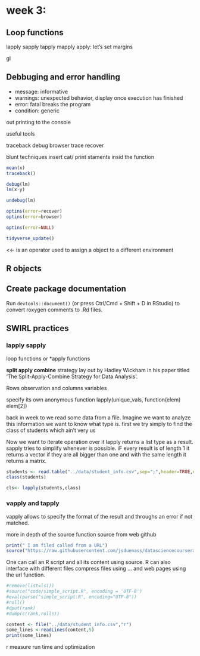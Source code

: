 # week 3:

## Loop functions

lapply sapply
tapply mapply 
apply: let's set margins


gl

## Debbuging and error handling


* message: informative 
* warnings: unexpected behavior, display once execution has finished
* error: fatal breaks the program
* condition: generic



out printing to the console

useful tools


traceback
debug 
browser
trace 
recover

blunt techniques insert cat/ print staments insid the function

```r
mean(x)
traceback()

debug(lm)
lm(x-y)

undebug(lm)

optins(error=recover)
optins(error=browser)

optins(error=NULL)

```




 
```r
tidyverse_update()
```


<<- is an operator used to assign a object to a different environment




## R objects
## Create package documentation 
Run ```devtools::document()``` (or press Ctrl/Cmd + Shift + D in RStudio) to convert roxygen comments to .Rd files. 



## SWIRL practices 

### lapply sapply
loop functions or *apply functions

__split apply combine__ strategy lay out by Hadley Wickham in his  paper titled 'The Split-Apply-Combine Strategy for Data Analysis'.



Rows observation and columns variables


specify its own anonymous function 
lapply(unique_vals, function(elem) elem[2])

back in week to we read some data from a file. Imagine we want to analyze this information we want to know what type is. first we try simply to find the class of students which ain't very us 

Now we want to iterate operation over it
lapply returns a list type as a result. sapply tries to simplify whenever is possible. iF every result is of length 1 it returns a vector if they are all bigger than one and with the same length it returns a matrix. 
```r
students <- read.table("../data/student_info.csv",sep=";",header=TRUE,nrows=5)
class(students)

cls<- lapply(students,class)

```



### vapply and tapply
vapply allows to specify the format of the result and throughs an error if not matched.




more in depth of the source function
source from web github
```r

print(" I am filed called from a URL")
source("https://raw.githubusercontent.com/jsduenass/datasciencecoursera/master/code/hello_I_am_from_the_web.R")

```


One can call an R script and all its content using source. R can also interface with different files compress files using ... and web pages using the url function.
```r
#remove(list=ls())
#source("code/simple_script.R", encoding = 'UTF-8')
#eval(parse("simple_script.R", encoding="UTF-8"))
#roll()
#dput(rank)
#dump(c(rank,rolls))
```


```r
content <- file("../data/student_info.csv","r")
some_lines <-readLines(content,5)
print(some_lines)
```
 


r measure run time and optimization

